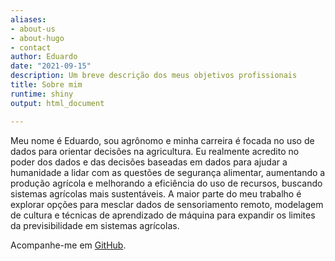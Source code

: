 ```yaml
---
aliases:
- about-us
- about-hugo
- contact
author: Eduardo
date: "2021-09-15"
description: Um breve descrição dos meus objetivos profissionais
title: Sobre mim
runtime: shiny
output: html_document

---
```



Meu nome é Eduardo, sou agrônomo e minha carreira é focada no uso de dados para orientar decisões na agricultura. Eu realmente acredito no poder dos dados e das decisões baseadas em dados para ajudar a humanidade a lidar com as questões de segurança alimentar, aumentando a produção agrícola e melhorando a eficiência do uso de recursos, buscando sistemas agrícolas mais sustentáveis. A maior parte do meu trabalho é explorar opções para mesclar dados de sensoriamento remoto, modelagem de cultura e técnicas de aprendizado de máquina para expandir os limites da previsibilidade em sistemas agrícolas.

Acompanhe-me em [GitHub](https://github.com/EduardoMullerGruhn).

